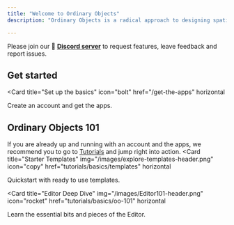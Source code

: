 ```yaml
---
title: "Welcome to Ordinary Objects"
description: "Ordinary Objects is a radical approach to designing spatial computing apps. We introduce a novel workflow to supercharge designers and teams to create high fidelity spatial prototypes that are representative of an application."

---
```


Please join our 💬 [**Discord server**](https://discord.gg/Ef2EFMB2eJ) to request features, leave feedback and report issues.

## Get started
<Card
  title="Set up the basics"
  icon="bolt"
  href="/get-the-apps"
  horizontal
>
 Create an account and get the apps.
</Card>

## Ordinary Objects 101
If you are already up and running with an account and the apps, we recommend you to go to [Tutorials](/tutorials/overview) and jump right into action.
<Columns cols={2}>
<Card
  title="Starter Templates"
  img="/images/explore-templates-header.png"
  icon="copy"
  href="tutorials/basics/templates"
  horizontal
>
Quickstart with ready to use templates.
</Card>

<Card
  title="Editor Deep Dive"
  img="/images/Editor101-header.png"
  icon="rocket"
  href="tutorials/basics/oo-101"
  horizontal
>
 Learn the essential bits and pieces of the Editor.
</Card>

</Columns>